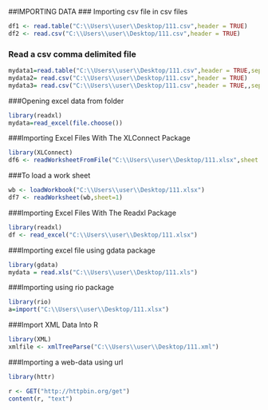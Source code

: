 ##IMPORTING DATA
### Importing csv file in csv files
```r
df1 <- read.table("C:\\Users\\user\\Desktop/111.csv",header = TRUE)
df2 <- read.csv("C:\\Users\\user\\Desktop/111.csv",header = TRUE)
```
### Read a csv comma delimited file
```r
mydata1=read.table("C:\\Users\\user\\Desktop/111.csv",header = TRUE,sep = ",")
mydata2= read.csv("C:\\Users\\user\\Desktop/111.csv",header = TRUE)
mydata3= read.csv("C:\\Users\\user\\Desktop/111.csv",header = TRUE,,sep = ",")
```
###Opening excel data from folder

```r
library(readxl)
mydata=read_excel(file.choose())
```
###Importing Excel Files With The XLConnect Package
```r
library(XLConnect)
df6 <- readWorksheetFromFile("C:\\Users\\user\\Desktop/111.xlsx",sheet = 1)

```
###To load a work sheet
```r

wb <- loadWorkbook("C:\\Users\\user\\Desktop/111.xlsx")
df7 <- readWorksheet(wb,sheet=1) 

```
###Importing Excel Files With The Readxl Package

```r

library(readxl)
df <- read_excel("C:\\Users\\user\\Desktop/111.xlsx")
```
###Importing excel file using gdata package

```r
library(gdata)                   
mydata = read.xls("C:\\Users\\user\\Desktop/111.xls")  
```

###Importing using rio package
```r
library(rio)
a=import("C:\\Users\\user\\Desktop/111.xlsx")
```
###Import XML Data Into R
```r

library(XML)
xmlfile <- xmlTreeParse("C:\\Users\\user\\Desktop/111.xml")
```
###Importing a web-data using url
```r
library(httr)

r <- GET("http://httpbin.org/get")
content(r, "text")

```

